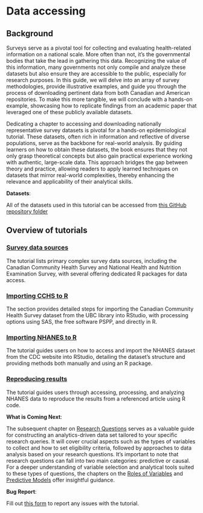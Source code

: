 # Data accessing {#access00}

## Background

Surveys serve as a pivotal tool for collecting and evaluating health-related information on a national scale. More often than not, it's the governmental bodies that take the lead in gathering this data. Recognizing the value of this information, many governments not only compile and analyze these datasets but also ensure they are accessible to the public, especially for research purposes. In this guide, we will delve into an array of survey methodologies, provide illustrative examples, and guide you through the process of downloading pertinent data from both Canadian and American repositories. To make this more tangible, we will conclude with a hands-on example, showcasing how to replicate findings from an academic paper that leveraged one of these publicly available datasets.

::: column-margin
Dedicating a chapter to accessing and downloading nationally representative survey datasets is pivotal for a hands-on epidemiological tutorial. These datasets, often rich in information and reflective of diverse populations, serve as the backbone for real-world analysis. By guiding learners on how to obtain these datasets, the book ensures that they not only grasp theoretical concepts but also gain practical experience working with authentic, large-scale data. This approach bridges the gap between theory and practice, allowing readers to apply learned techniques on datasets that mirror real-world complexities, thereby enhancing the relevance and applicability of their analytical skills.
:::

::: callout-important
**Datasets**:

All of the datasets used in this tutorial can be accessed from [this GitHub repository folder](https://github.com/ehsanx/EpiMethods/tree/main/Data/accessing)
:::

## Overview of tutorials

### [Survey data sources](accessing1.html)

The tutorial lists primary complex survey data sources, including the Canadian Community Health Survey and National Health and Nutrition Examination Survey, with several offering dedicated R packages for data access.

### [Importing CCHS to R](accessing2.html)

The section provides detailed steps for importing the Canadian Community Health Survey dataset from the UBC library into RStudio, with processing options using SAS, the free software PSPP, and directly in R.

### [Importing NHANES to R](accessing3.html)

The tutorial guides users on how to access and import the NHANES dataset from the CDC website into RStudio, detailing the dataset's structure and providing methods both manually and using an R package.

### [Reproducing results](accessing4.html)

The tutorial guides users through accessing, processing, and analyzing NHANES data to reproduce the results from a referenced article using R code.

::: callout-note
**What is Coming Next**:

The subsequent chapter on [Research Questions](researchquestion.html) serves as a valuable guide for constructing an analytics-driven data set tailored to your specific research queries. It will cover crucial aspects such as the types of variables to collect and how to set eligibility criteria, followed by approaches to data analysis based on your research questions. It's important to note that research questions can fall into two main categories: predictive or causal. For a deeper understanding of variable selection and analytical tools suited to these types of questions, the chapters on the [Roles of Variables](confounding.html) and [Predictive Models](predictivefactors.html) offer insightful guidance.
:::

::: callout-warning
**Bug Report**:

Fill out [this form](https://forms.gle/YSwuiebtb1E9wjHu9) to report any issues with the tutorial.
:::
